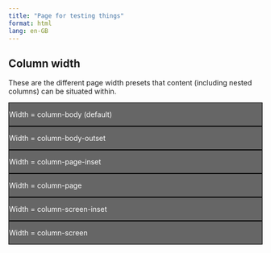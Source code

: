 ```yaml
---
title: "Page for testing things"
format: html
lang: en-GB
---
```


## Column width

These are the different page width presets that content (including nested columns) can be situated within.

::: {.column-body style="background-color: #666666; border: solid black 1px;"}
::: {.text-center style="color: #ffffff; margin-top: 1em"}
Width = column-body (default)
:::
:::

::: {.column-body-outset style="background-color: #666666;; border: solid black 1px;"}
::: {.text-center style="color: #ffffff; margin-top: 1em"}
Width = column-body-outset
:::
:::

::: {.column-page-inset style="background-color: #666666;; border: solid black 1px;"}
::: {.text-center style="color: #ffffff; margin-top: 1em"}
Width = column-page-inset
:::
:::

::: {.column-page style="background-color: #666666; border: solid black 1px;"}
::: {.text-center style="color: #ffffff; margin-top: 1em"}
Width = column-page
:::
:::

::: {.column-screen-inset style="background-color: #666666; border: solid black 1px;"}
::: {.text-center style="color: #ffffff; margin-top: 1em"}
Width = column-screen-inset
:::
:::

::: {.column-screen style="background-color: #666666; border: solid black 1px;"}
::: {.text-center style="color: #ffffff; margin-top: 1em"}
Width = column-screen
:::
:::
